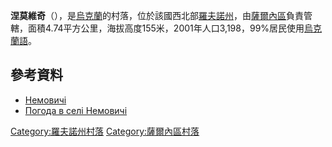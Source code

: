 {{coord|51|11|57|N|26|34|20|E|scale:30000|display=title}}

'''涅莫維奇'''（{{lang-uk|Немовичі}}），是[[烏克蘭|烏克蘭]]的村落，位於該國西北部[[羅夫諾州|羅夫諾州]]，由[[薩爾內區|薩爾內區]]負責管轄，面積4.74平方公里，海拔高度155米，2001年人口3,198，99%居民使用[[烏克蘭語|烏克蘭語]]。

==參考資料==
* [http://gska2.rada.gov.ua/pls/z7502/A005?rdat1=11.04.2015&rf7571=28408 Немовичі]{{dead link|date=2018年3月 |bot=InternetArchiveBot |fix-attempted=yes }}
* [http://weather.in.ua/ua/rovenskaja/16759 Погода в селі Немовичі] {{Wayback|url=http://weather.in.ua/ua/rovenskaja/16759 |date=20200813174323 }}

{{DEFAULTSORT:Немовичі}}
[[Category:羅夫諾州村落|Category:羅夫諾州村落]]
[[Category:薩爾內區村落|Category:薩爾內區村落]]


{{Rivne-geo-stub}}